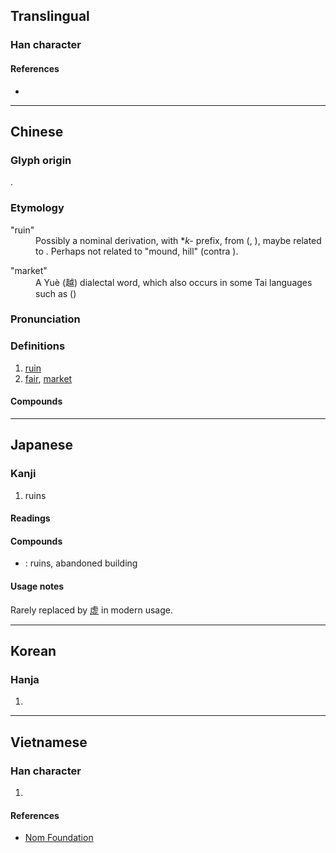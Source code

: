 {{character info/new}}
==Translingual==

===Han character===
{{Han char|rn=32|rad=土|as=12|sn=15|four=41117|canj=GYPC,GYPM|ids=⿰土虚}}

====References====
* {{Han ref|kx=0238.280|dkj=05457|dj=0477.130|hdz=10479.120|uh=589F|ud=22687|bh=BC56|bd=48214}}

----

==Chinese==
{{zh-forms|s=墟}}

===Glyph origin===
{{Han etym}}
{{Han compound|土|虚|ls=psc|c1=s|c2=p|t1=dirt}}. 

===Etymology===
;"ruin"
:Possibly a nominal derivation, with *''k-'' prefix, from {{och-l|[[虛]]}} ({{zh-ref|Karlgren, 1958}}, {{zh-ref|Schuessler, 2007}}), maybe related to {{cog|lus|ko||raised ground; bank; mound}}. Perhaps not related to {{och-l|丘}} "mound, hill" (contra {{zh-ref|Wang, 1982}}).

;"market"
:A Yuè (越) dialectal word, which also occurs in some Tai languages such as {{cog|yoy|tr=hɯ<sup>A1</sup>|t=market}} ({{zh-ref|Schuessler, 2007}})

===Pronunciation===
{{zh-pron
|m=xū
|c=heoi1
|mc=y
|oc=y
|cat=n
}}

===Definitions===
{{zh-hanzi}}

# [[ruin]]
# [[fair]], [[market]]

====Compounds====
{{zh-der|墟落|墟墓|墟市|廢墟|宗廟丘墟|墟里|丘墟|殷墟|社稷為墟|破墟|殷墟書契|村墟|殷墟卜辭|歸墟|華屋丘墟|趁墟|趕墟}}

----

==Japanese==

===Kanji===
{{ja-kanji|grade=|rs=土12}}

# ruins
====Readings====
{{ja-readings
|goon=こ
|kanon=きょ
|kun=あと-
}}

====Compounds====
* {{ja-r|廃墟|はいきょ}}: ruins, abandoned building

====Usage notes====
Rarely replaced by [[虚]] in modern usage.
----

==Korean==

===Hanja===
{{ko-hanja|hangeul=허|rv=heo|mr=hŏ}}

# {{rfdef|ko|sort=土12}}

----

==Vietnamese==

===Han character===
{{vi-hantu|[[hư]], [[khư]]|rs=土12}}

# {{rfdef|vi|sort=土12}}

====References====
* [http://nomfoundation.org/common/nom_details.php?codepoint=589f Nom Foundation]